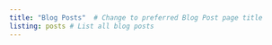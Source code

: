 ```yaml
---
title: "Blog Posts"  # Change to preferred Blog Post page title
listing: posts # List all blog posts
---
```

